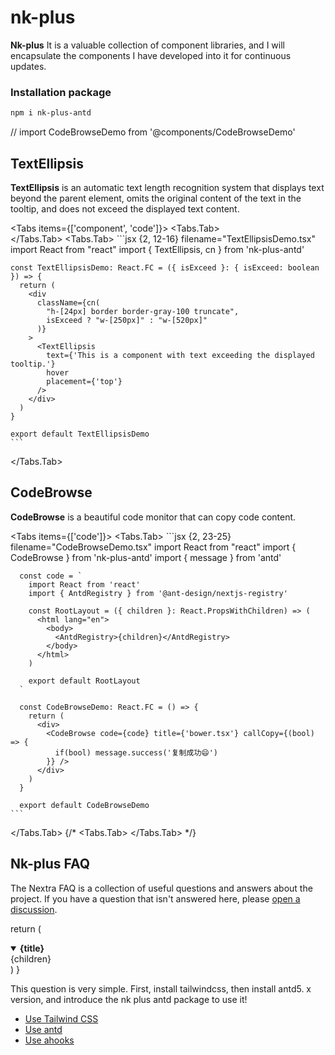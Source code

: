 # nk-plus

**Nk-plus** It is a valuable collection of component libraries, and I will encapsulate the components I have developed into it for continuous updates.

### Installation package

```sh npm2yarn
npm i nk-plus-antd
```

// import CodeBrowseDemo from '@components/CodeBrowseDemo'

## TextEllipsis

**TextEllipsis** is an automatic text length recognition system that displays text beyond the parent element, omits the original content of the text in the tooltip, and does not exceed the displayed text content.

<Tabs items={['component', 'code']}>
  <Tabs.Tab>
    <TextEllipsisDemo isExceed />
    <br/>
    <TextEllipsisDemo isExceed={false} />
  </Tabs.Tab>
  <Tabs.Tab>
    ```jsx {2, 12-16} filename="TextEllipsisDemo.tsx"
    import React from "react"
    import { TextEllipsis, cn } from 'nk-plus-antd'

    const TextEllipsisDemo: React.FC = ({ isExceed }: { isExceed: boolean }) => {
      return (
        <div 
          className={cn(
            "h-[24px] border border-gray-100 truncate",
            isExceed ? "w-[250px]" : "w-[520px]"
          )}
        >
          <TextEllipsis 
            text={'This is a component with text exceeding the displayed tooltip.'}
            hover
            placement={'top'}
          />
        </div>
      )
    }

    export default TextEllipsisDemo
    ```
  </Tabs.Tab>
</Tabs>     

## CodeBrowse

**CodeBrowse**  is a beautiful code monitor that can copy code content.

<Tabs items={['code']}>
  <Tabs.Tab>
    ```jsx {2, 23-25} filename="CodeBrowseDemo.tsx"
      import React from "react"
      import { CodeBrowse } from 'nk-plus-antd'
      import { message } from 'antd'

      const code = `
        import React from 'react'
        import { AntdRegistry } from '@ant-design/nextjs-registry'

        const RootLayout = ({ children }: React.PropsWithChildren) => (
          <html lang="en">
            <body>
              <AntdRegistry>{children}</AntdRegistry>
            </body>
          </html>
        )

        export default RootLayout
      `

      const CodeBrowseDemo: React.FC = () => {
        return (
          <div>
            <CodeBrowse code={code} title={'bower.tsx'} callCopy={(bool) => {
              if(bool) message.success('复制成功😄')
            }} />
          </div>
        )
      }

      export default CodeBrowseDemo
    ```
  </Tabs.Tab>
  {/* <Tabs.Tab>
    <CodeBrowseDemo />
  </Tabs.Tab> */}
</Tabs>

## Nk-plus FAQ

The Nextra FAQ is a collection of useful questions and answers about the
project. If you have a question that isn't answered here, please
[open a discussion](https://github.com/shanksgx/nk-docs/issues).

  return (
    <details
      open
      className="last-of-type:mb-0 rounded-lg bg-neutral-50 dark:bg-neutral-800 p-2 mt-4"
    >
      <summary>
        <strong className="text-lg">{title}</strong>
      </summary>
      <div className="nx-p-2">{children}</div>
    </details>
  )
}

<FAQBox title="What packages do we need to rely on for development after introducing component?">
  This question is very simple. First, install tailwindcss, then install antd5. x version, and introduce the nk plus antd package to use it!

- [Use Tailwind CSS](https://www.tailwindcss.cn/)
- [Use antd](https://ant-design.antgroup.com/index-cn)
- [Use ahooks](https://ahooks.js.org/zh-CN/)

</FAQBox>

